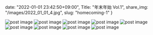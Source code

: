 date: "2022-01-01 23:42:50+09:00",
Title: "年末年始 Vol.1",
share_img: "/images/2022_01_01_4.jpg",
slug: "homecoming-1"
}

<img src="/images/2021_12_24_1.jpg" alt="post image" />
<img src="/images/2021_12_26_1.jpg" alt="post image" />
<img src="/images/2021_12_30_1.jpg" alt="post image" />
<img src="/images/2021_12_30_2.jpg" alt="post image" />
<img src="/images/2021_12_30_3.jpg" alt="post image" />
<img src="/images/2022_01_01_1.jpg" alt="post image" />
<img src="/images/2022_01_01_2.jpg" alt="post image" />
<img src="/images/2022_01_01_3.jpg" alt="post image" />
<img src="/images/2022_01_01_4.jpg" alt="post image" />